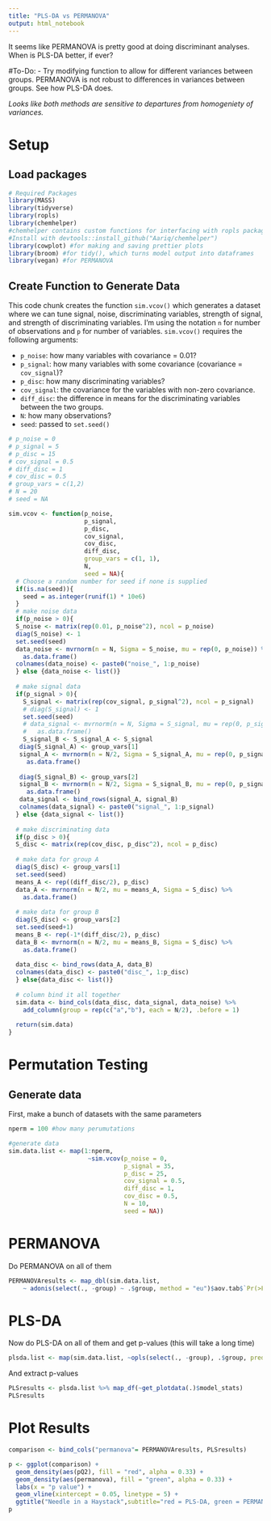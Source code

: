 ```yaml
---
title: "PLS-DA vs PERMANOVA"
output: html_notebook
---
```


It seems like PERMANOVA is pretty good at doing discriminant analyses.  When is PLS-DA better, if ever?

#To-Do:
 - Try modifying function to allow for different variances between groups.  PERMANOVA is not robust to differences in variances between groups.  See how PLS-DA does.
 
*Looks like both methods are sensitive to departures from homogeniety of variances.*

# Setup
## Load packages
```r
# Required Packages
library(MASS)
library(tidyverse)
library(ropls)
library(chemhelper)
#chemhelper contains custom functions for interfacing with ropls package in a friendlier way (and other things).  
#Install with devtools::install_github("Aariq/chemhelper")
library(cowplot) #for making and saving prettier plots
library(broom) #for tidy(), which turns model output into dataframes
library(vegan) #for PERMANOVA
```

## Create Function to Generate Data
This code chunk creates the function `sim.vcov()` which generates a dataset where we can tune signal, noise, discriminating variables, strength of signal, and strength of discriminating variables. I'm using the notation `n` for number of observations and `p` for number of variables. `sim.vcov()` requires the following arguments:

- `p_noise`: how many variables with covariance = 0.01?
- `p_signal`: how many variables with some covariance (covariance = `cov_signal`)?
- `p_disc`: how many discriminating variables?
- `cov_signal`: the covariance for the variables with non-zero covariance.
- `diff_disc`: the difference in means for the discriminating variables between the two groups.
- `N`: how many observations?
- `seed`: passed to `set.seed()`

```r
# p_noise = 0
# p_signal = 5
# p_disc = 15
# cov_signal = 0.5
# diff_disc = 1
# cov_disc = 0.5
# group_vars = c(1,2)
# N = 20
# seed = NA

sim.vcov <- function(p_noise,
                     p_signal,
                     p_disc,
                     cov_signal,
                     cov_disc,
                     diff_disc,
                     group_vars = c(1, 1),
                     N,
                     seed = NA){
  # Choose a random number for seed if none is supplied
  if(is.na(seed)){
    seed = as.integer(runif(1) * 10e6)
  }
  # make noise data
  if(p_noise > 0){
  S_noise <- matrix(rep(0.01, p_noise^2), ncol = p_noise)
  diag(S_noise) <- 1
  set.seed(seed)
  data_noise <- mvrnorm(n = N, Sigma = S_noise, mu = rep(0, p_noise)) %>%
    as.data.frame()
  colnames(data_noise) <- paste0("noise_", 1:p_noise)
  } else {data_noise <- list()}
  
  # make signal data
  if(p_signal > 0){
    S_signal <- matrix(rep(cov_signal, p_signal^2), ncol = p_signal)
    # diag(S_signal) <- 1
    set.seed(seed)
    # data_signal <- mvrnorm(n = N, Sigma = S_signal, mu = rep(0, p_signal)) %>%
    #   as.data.frame()
    S_signal_B <- S_signal_A <- S_signal
   diag(S_signal_A) <- group_vars[1]
   signal_A <- mvrnorm(n = N/2, Sigma = S_signal_A, mu = rep(0, p_signal)) %>% 
     as.data.frame()
   
   diag(S_signal_B) <- group_vars[2]
   signal_B <- mvrnorm(n = N/2, Sigma = S_signal_B, mu = rep(0, p_signal)) %>% 
     as.data.frame()
   data_signal <- bind_rows(signal_A, signal_B)
   colnames(data_signal) <- paste0("signal_", 1:p_signal)
  } else {data_signal <- list()}
  
  # make discriminating data
  if(p_disc > 0){
  S_disc <- matrix(rep(cov_disc, p_disc^2), ncol = p_disc)
  
  # make data for group A
  diag(S_disc) <- group_vars[1]
  set.seed(seed)
  means_A <- rep((diff_disc/2), p_disc)
  data_A <- mvrnorm(n = N/2, mu = means_A, Sigma = S_disc) %>%
    as.data.frame()
  
  # make data for group B
  diag(S_disc) <- group_vars[2]
  set.seed(seed+1)
  means_B <- rep(-1*(diff_disc/2), p_disc)
  data_B <- mvrnorm(n = N/2, mu = means_B, Sigma = S_disc) %>%
    as.data.frame()
  
  data_disc <- bind_rows(data_A, data_B)
  colnames(data_disc) <- paste0("disc_", 1:p_disc)
  } else{data_disc <- list()}
  
  # column bind it all together
  sim.data <- bind_cols(data_disc, data_signal, data_noise) %>%
    add_column(group = rep(c("a","b"), each = N/2), .before = 1)
  
  return(sim.data)
}
```

# Permutation Testing
## Generate data
First, make a bunch of datasets with the same parameters
```r
nperm = 100 #how many perumutations

#generate data
sim.data.list <- map(1:nperm,
                      ~sim.vcov(p_noise = 0,
                                p_signal = 35,
                                p_disc = 25,
                                cov_signal = 0.5,
                                diff_disc = 1,
                                cov_disc = 0.5,
                                N = 10,
                                seed = NA))
```

# PERMANOVA
Do PERMANOVA on all of them
```r
PERMANOVAresults <- map_dbl(sim.data.list,
    ~ adonis(select(., -group) ~ .$group, method = "eu")$aov.tab$`Pr(>F)`[1])
```

# PLS-DA
Now do PLS-DA on all of them and get p-values (this will take a long time)
```r
plsda.list <- map(sim.data.list, ~opls(select(., -group), .$group, predI = 2, permI = 200, plotL = FALSE))
```

And extract p-values
```r
PLSresults <- plsda.list %>% map_df(~get_plotdata(.)$model_stats)
PLSresults
```

# Plot Results
```r
comparison <- bind_cols("permanova"= PERMANOVAresults, PLSresults)

p <- ggplot(comparison) +
  geom_density(aes(pQ2), fill = "red", alpha = 0.33) +
  geom_density(aes(permanova), fill = "green", alpha = 0.33) +
  labs(x = "p value") +
  geom_vline(xintercept = 0.05, linetype = 5) +
  ggtitle("Needle in a Haystack",subtitle="red = PLS-DA, green = PERMANOVA")
p
```